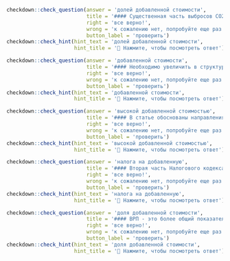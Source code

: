 ```r
checkdown::check_question(answer = 'долей добавленной стоимости', 
                          title = '#### Существенная часть выбросов СО2 производится предприятиями с невысокой ____________ (**доля, добавить, стоимость**) и объектами ЖКХ.',
                          right = 'все верно!', 
                          wrong = 'к сожалению нет, попробуйте еще раз...',
                          button_label = 'проверить')
checkdown::check_hint(hint_text = 'долей добавленной стоимости',
                      hint_title = '🔎 Нажмите, чтобы посмотреть ответ')
```

```r
checkdown::check_question(answer = 'добавленной стоимости', 
                          title = '#### Необходимо увеличить в структуре экспорта удельный вес товаров с высокой долей ____________ (**добавить, стоимость**).',
                          right = 'все верно!', 
                          wrong = 'к сожалению нет, попробуйте еще раз...',
                          button_label = 'проверить')
checkdown::check_hint(hint_text = 'добавленной стоимости',
                      hint_title = '🔎 Нажмите, чтобы посмотреть ответ')
```

```r
checkdown::check_question(answer = 'высокой добавленной стоимостью', 
                          title = '#### В статье обоснованы направления роста доли перерабатывающего сектора Казахстана в общей структуре промышленного производства и выпуска товарной продукции с ____________ (**высокий, добавить, стоимость**).',
                          right = 'все верно!', 
                          wrong = 'к сожалению нет, попробуйте еще раз...',
                          button_label = 'проверить')
checkdown::check_hint(hint_text = 'высокой добавленной стоимостью',
                      hint_title = '🔎 Нажмите, чтобы посмотреть ответ')
```

```r
checkdown::check_question(answer = 'налога на добавленную', 
                          title = '#### Вторая часть Налогового кодекса РФ регулирует порядок уплаты отдельных налогов, например, ____________ (**налог, на, добавить**) стоимость, налога на прибыль, страховых взносов, налога на имущество и т.д.',
                          right = 'все верно!', 
                          wrong = 'к сожалению нет, попробуйте еще раз...',
                          button_label = 'проверить')
checkdown::check_hint(hint_text = 'налога на добавленную',
                      hint_title = '🔎 Нажмите, чтобы посмотреть ответ')
```

```r
checkdown::check_question(answer = 'доля добавленной стоимости', 
                          title = '#### ВРП - это более общий показатель, демонстрирующий, какая ____________ (**доля, добавить, стоимость**) тратится на вложения в основные средства, т.е. на накопление капитала.',
                          right = 'все верно!', 
                          wrong = 'к сожалению нет, попробуйте еще раз...',
                          button_label = 'проверить')
checkdown::check_hint(hint_text = 'доля добавленной стоимости',
                      hint_title = '🔎 Нажмите, чтобы посмотреть ответ')
```

